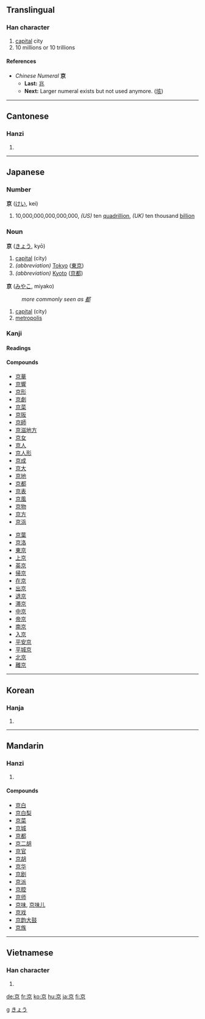 {{see|亰}}<!-- may be replaced by zh-forms -->

==Translingual==
===Han character===
{{Han char|rn=8|rad=亠|as=06|sn=8|four=0090<sub>6</sub>|canj=卜口火 (YRF)|ids=⿳[[亠]][[口]][[小]]}}
# [[capital]] city
# 10 millions or 10 trillions
====References====
{{Han ref|kx=0088.190|dkj=00299|dj=0187.110|hdz=10284.060|uh=4EAC|ud=20140|bh=A8CA|bd=43210}}

*''Chinese Numeral'' '''京'''
**'''Last:''' [[兆]]
**'''Next:''' Larger numeral exists but not used anymore. ([[垓]])
----

==Cantonese==
===Hanzi===
{{yue-hanzi|jyut=|y=ging1}}
# {{defn|Cantonese}}
----
==Japanese==
===Number===
[[Category:Japanese numbers| g]]
'''京''' ([[けい]], kei)
# 10,000,000,000,000,000, ''(US)'' ten [[quadrillion]], ''(UK)'' ten thousand [[billion]]
===Noun===
[[Category:Japanese nouns|きょう]]
'''京''' ([[きょう]], kyō)
# [[capital]] (city)
# ''(abbreviation)'' [[Tokyo]] ([[東京]])
# ''(abbreviation)'' [[Kyoto]] ([[京都]]) 
'''京''' ([[みやこ]], miyako)
:''more commonly seen as [[都]]''
# [[capital]] (city)
# [[metropolis]]

===Kanji===
{{ja-kanji|grade=2|rs=亠06}}
====Readings====
{{ja-readings|on=[[きょう]] (''kyō''), [[けい]] (''kei''), [[きん]] (''kin'')|kun=[[みやこ]] (''miyako'')|nanori=[[あつ]] (''atsu''), [[たか]] (''taka'')}}
====Compounds====
{{top2}}
*[[京華]]
*[[京響]]
*[[京形]]
*[[京劇]]
*[[京菜]]
*[[京阪]]
*[[京師]]
*[[京滋地方]]
*[[京女]]
*[[京人]]
*[[京人形]]
*[[京成]]
*[[京大]]
*[[京地]]
*[[京都]]
*[[京表]]
*[[京風]]
*[[京物]]
*[[京方]]
*[[京浜]]
{{mid2}}
*[[京葉]]
*[[京洛]]
*[[東京]]
*[[上京]]
*[[英京]]
*[[帰京]]
*[[在京]]
*[[出京]]
*[[退京]]
*[[滞京]]
*[[中京]]
*[[帝京]]
*[[南京]]
*[[入京]]
*[[平安京]]
*[[平城京]]
*[[北京]]
*[[離京]]
{{bottom}}
----

==Korean==
===Hanja===
{{ko-hanja|hangeul=경|rv=gyeong|mr=kyŏng|y=kyeng}}
# {{defn|Korean}}
----
==Mandarin==
===Hanzi===
{{cmn-hanzi|pin=[[jīng]] ([[jing1]])|wg=ching<sup>1</sup>}}
# {{defn|Mandarin}}

====Compounds====
*[[京白]]
*[[京白梨]]
*[[京菜]]
*[[京城]]
*[[京都]]
*[[京二胡]]
*[[京官]]
*[[京胡]]
*[[京华]]
*[[京剧]]
*[[京派]]
*[[京腔]]
*[[京师]]
*[[京味]], [[京味儿]]
*[[京戏]]
*[[京韵大鼓]]
*[[京族]]
----
==Vietnamese==
===Han character===
{{vi-hantu|kinh}}
# {{defn|Vietnamese}}





[[de:京]]
[[fr:京]]
[[ko:京]]
[[hu:京]]
[[ja:京]]
[[fi:京]]